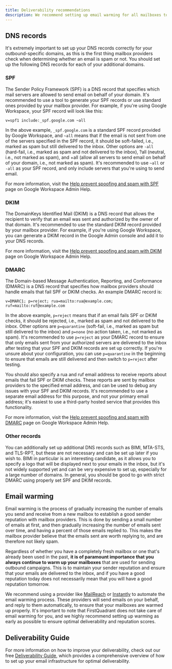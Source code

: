 ```yaml
---
title: Deliverability recommendations
description: We recommend setting up email warming for all mailboxes to ensure optimal deliverability and reputation scores.
---
```


## DNS records

It's extremely important to set up your DNS records correctly for your outbound-specific domains, as this is the first thing mailbox providers check when determining whether an email is spam or not. You should set up the following DNS records for each of your additional domains.

### SPF

The Sender Policy Framework (SPF) is a DNS record that specifies which mail servers are allowed to send email on behalf of your domain. It's recommended to use a tool to generate your SPF records or use standard ones provided by your mailbox provider. For example, if you're using Google Workspace, your SPF record will look like this:

```
v=spf1 include:_spf.google.com ~all
```

In the above example, `_spf.google.com` is a standard SPF record provided by Google Workspace, and `~all` means that if the email is not sent from one of the servers specified in the SPF record, it should be soft-failed, i.e., marked as spam but still delivered to the inbox. Other options are `-all` (hard-fail, i.e., marked as spam and not delivered to the inbox), ?all (neutral, i.e., not marked as spam), and +all (allow all servers to send email on behalf of your domain, i.e., not marked as spam). It's recommended to use `~all` or `-all` as your SPF record, and only include servers that you're using to send email.

For more information, visit the [Help prevent spoofing and spam with SPF](https://support.google.com/a/answer/33786) page on Google Workspace Admin Help.

### DKIM

The DomainKeys Identified Mail (DKIM) is a DNS record that allows the recipient to verify that an email was sent and authorized by the owner of that domain. It's recommended to use the standard DKIM record provided by your mailbox provider. For example, if you're using Google Workspace, you can generate a DKIM record in the Google Admin console and add it to your DNS records.

For more information, visit the [Help prevent spoofing and spam with DKIM](https://support.google.com/a/answer/174124) page on Google Workspace Admin Help.

### DMARC

The Domain-based Message Authentication, Reporting, and Conformance (DMARC) is a DNS record that specifies how mailbox providers should handle emails that fail SPF or DKIM checks. An example DMARC record is:

```
v=DMARC1; p=reject; rua=mailto:rua@example.com; ruf=mailto:ruf@example.com
```

In the above example, `p=reject` means that if an email fails SPF or DKIM checks, it should be rejected, i.e., marked as spam and not delivered to the inbox. Other options are `p=quarantine` (soft-fail, i.e., marked as spam but still delivered to the inbox) and `p=none` (no action taken, i.e., not marked as spam). It's recommended to use `p=reject` as your DMARC record to ensure that only emails sent from your authorized servers are delivered to the inbox after testing that your SPF and DKIM records are set up correctly. If you're unsure about your configuration, you can use `p=quarantine` in the beginning to ensure that emails are still delivered and then switch to `p=reject` after testing.

You should also specify a rua and ruf email address to receive reports about emails that fail SPF or DKIM checks. These reports are sent by mailbox providers to the specified email address, and can be used to debug any issues with your SPF and DKIM records. It's recommended to use a separate email address for this purpose, and not your primary email address; it's easiest to use a third-party hosted service that provides this functionality.

For more information, visit the [Help prevent spoofing and spam with DMARC](https://support.google.com/a/answer/2466580) page on Google Workspace Admin Help.

### Other records

You can additionally set up additional DNS records such as BIMI, MTA-STS, and TLS-RPT, but these are not necessary and can be set up later if you wish to. BIMI in particular is an interesting candidate, as it allows you to specify a logo that will be displayed next to your emails in the inbox, but it's not widely supported yet and can be very expensive to set up, especially for a large number of domains. In general, you should be good to go with strict DMARC using properly set SPF and DKIM records.

## Email warming

Email warming is the process of gradually increasing the number of emails you send and receive from a new mailbox to establish a good sender reputation with mailbox providers. This is done by sending a small number of emails at first, and then gradually increasing the number of emails sent over time, and having a percent of those emails replied to. This makes the mailbox provider believe that the emails sent are worth replying to, and are therefore not likely spam.

Regardless of whether you have a completely fresh mailbox or one that's already been used in the past, **it is of paramount importance that you always continue to warm up your mailboxes** that are used for sending outbound campaigns. This is to maintain your sender reputation and ensure that your emails are delivered to the inbox, and if you have a good reputation today does not necessarily mean that you will have a good reputation tomorrow.

We recommend using a provider like [MailReach](https://www.mailreach.co) or [Instantly](https://www.instantly.io) to automate the email warming process. These providers will send emails on your behalf, and reply to them automatically, to ensure that your mailboxes are warmed up properly. It's important to note that FirstQuadrant does not take care of email warming for you, and we highly recommend setting up warming as early as possible to ensure optimal deliverability and reputation scores.

## Deliverability Guide

For more information on how to improve your deliverability, check out our free [Deliverability Guide](https://deliverabilityguide.com), which provides a comprehensive overview of how to set up your email infrastructure for optimal deliverability.
